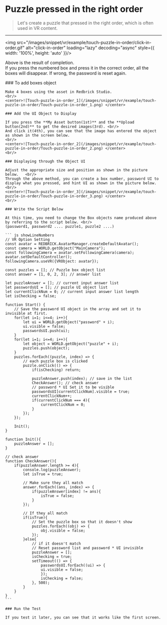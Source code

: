 
# Puzzle pressed in the right order

> Let's create a puzzle that pressed in the right order, which is often used in VR content.

---

<img src="/images/snippet/vr/example/touch-puzzle-in-order/click-in-order.gif" alt="click-in-order" loading="lazy" decoding="async" style={{ width: '100%', height: 'auto' }}/>
<br/>

Above is the result of completion. <br/>
If you press the numbered box and press it in the correct order, all the boxes will disappear. If wrong, the password is reset again.

<Steps>
    ### To add boxes object

    Make 4 boxes using the asset in Redbrick Studio.
    <br/>
    <center>![Touch-puzzle-in-order_1](/images/snippet/vr/example/touch-puzzle-in-order/Touch-puzzle-in-order_1.png) </center>

    ### Add the UI Object to Display

    If you press the **My Asset button(1st)** and the **Upload button(2nd)** to get the desired images(3rd). <br/>
    And click it(4th), you can see that the image has entered the object as shown in the screen below.
    <br/>
    <center>![Touch-puzzle-in-order_2](/images/snippet/vr/example/touch-puzzle-in-order/Touch-puzzle-in-order_2.png) </center>
    <br/>

    ### Displaying through the Object UI

    Adjust the appropriate size and position as shown in the picture below.   <br/>
    Through the above method, you can create a box number, password UI to display what you pressed, and hint UI as shown in the picture below.
    <br/>
    <center>![Touch-puzzle-in-order_3](/images/snippet/vr/example/touch-puzzle-in-order/Touch-puzzle-in-order_3.png) </center>
    <br/>

    ### Write the Script Below

    At this time, you need to change the Box objects name produced above by referring to the script below. <br/>
    (password1, password2 .... puzzle1, puzzle2 ....)

    ``` js showLineNumbers
    // VR Option Setting
    const avatar = REDBRICK.AvatarManager.createDefaultAvatar();
    const camera = WORLD.getObject("MainCamera");
    const followingCamera = avatar.setFollowingCamera(camera);
    avatar.setDefaultController();
    followingCamera.useVR({VRObject: avatar});

    const puzzles = []; // Puzzle box object list
    const answer = [1, 0, 2, 3]; // answer list

    let puzzleAnswer = []; // current input answer list
    let passwordsUI = []; // puzzle UI object list
    let currentClickNum = 0; // current input answer list length
    let isChecking = false; 

    function Start() {
        // Save the password UI object in the array and set it to invisible at first.
        for(let i=1; i<=4; i++){
            let ui = WORLD.getObject("password" + i);
            ui.visible = false;
            passwordsUI.push(ui); 
        }
        for(let i=1; i<=4; i++){
            let object = WORLD.getObject("puzzle" + i);
            puzzles.push(object); 
        }
        puzzles.forEach((puzzle, index) => {
            // each puzzle box is clicked
            puzzle.onClick(() => {
                if(isChecking) return;
                
                puzzleAnswer.push(index); // save in the list
                CheckAnswer(); // check answer 
                // password * UI Set it to be visible
                passwordsUI[currentClickNum].visible = true;
                currentClickNum++;
                if(currentClickNum === 4){
                    currentClickNum = 0;
                }
            });
        });
        
        Init();
    }

    function Init(){
        puzzleAnswer = [];
    }

    // check answer
    function CheckAnswer(){
        if(puzzleAnswer.length >= 4){
            console.log(puzzleAnswer);
            let isTrue = true;
            
            // Make sure they all match
            answer.forEach((ans, index) => {
                if(puzzleAnswer[index] != ans){
                    isTrue = false;
                }   
            });
            
            // If they all match
            if(isTrue){
                // Set the puzzle box so that it doesn't show
                puzzles.forEach((obj) => {
                    obj.visible = false;
                });
            }else{
                // if it doesn't match
                // Reset password list and password * UI invisible
                puzzleAnswer = [];
                isChecking = true;
                setTimeout(() => {
                    passwordsUI.forEach((ui) => {
                    ui.visible = false; 
                    });
                    isChecking = false;
                }, 500);
            }
        }
    }
    ```

    ### Run the Test

    If you test it later, you can see that it works like the first screen.
</Steps>